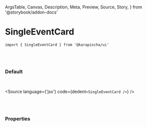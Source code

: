   ArgsTable,
  Canvas,
  Description,
  Meta,
  Preview,
  Source,
  Story,
} from '@storybook/addon-docs'


<Meta title='01. Atoms / SingleEventCard' component={SingleEventCard} />

# SingleEventCard

`import { SingleEventCard } from '@karapincha/ui'`

<br />
<br />

### Default

<br />

<Story name='Default'>
  <div className='doc-story__preview' style={{ zoom: '100%' }}>
    <div className='flex items-center gap-4'>
      <SingleEventCard />
    </div>
  </div>
</Story>

<Source language={'jsx'} code={dedent`<SingleEventCard />`} />

<br />
<br />

### Properties

<ArgsTable of={SingleEventCard} />

